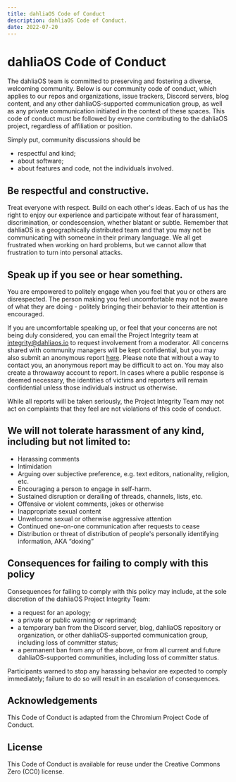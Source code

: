 ```yaml
---
title: dahliaOS Code of Conduct
description: dahliaOS Code of Conduct.
date: 2022-07-20
---
```


# dahliaOS Code of Conduct

The dahliaOS team is committed to preserving and fostering a
diverse, welcoming community. Below is our community code of conduct, which
applies to our repos and organizations, issue trackers, Discord servers,
blog content, and any other dahliaOS-supported communication group, as
well as any private communication initiated in the context of these
spaces. This code of conduct must be followed by everyone contributing to
the dahliaOS project, regardless of affiliation or position.

Simply put, community discussions should be

- respectful and kind;
- about software;
- about features and code, not the individuals involved.

## Be respectful and constructive.

Treat everyone with respect. Build on each other's ideas. Each of us has the
right to enjoy our experience and participate without fear of harassment,
discrimination, or condescension, whether blatant or subtle. Remember that
dahliaOS is a geographically distributed team and that you may not be
communicating with someone in their primary language. We all get frustrated
when working on hard problems, but we cannot allow that frustration to turn
into personal attacks.

## Speak up if you see or hear something.

You are empowered to politely engage when you feel that you or others are
disrespected. The person making you feel uncomfortable may not be aware of what
they are doing - politely bringing their behavior to their attention is
encouraged.

If you are uncomfortable speaking up, or feel that your concerns are not being
duly considered, you can email the Project Integrity team at integrity@dahliaos.io to request involvement from a moderator. All
concerns shared with community managers will be kept confidential, but you may
also submit an anonymous report [here](dahliaOS.github.io/anon).
Please note that without a way to contact you, an anonymous report may be
difficult to act on. You may also create a throwaway account to report. In
cases where a public response is deemed necessary, the identities of victims
and reporters will remain confidential unless those individuals instruct us
otherwise.

While all reports will be taken seriously, the Project Integrity Team may
not act on complaints that they feel are not violations of this code of
conduct.

## We will not tolerate harassment of any kind, including but not limited to:

- Harassing comments
- Intimidation
- Arguing over subjective preference, e.g. text editors, nationality, religion, etc.
- Encouraging a person to engage in self-harm.
- Sustained disruption or derailing of threads, channels, lists, etc.
- Offensive or violent comments, jokes or otherwise
- Inappropriate sexual content
- Unwelcome sexual or otherwise aggressive attention
- Continued one-on-one communication after requests to cease
- Distribution or threat of distribution of people's personally identifying
  information, AKA “doxing”

## Consequences for failing to comply with this policy

Consequences for failing to comply with this policy may include, at the sole
discretion of the dahliaOS Project Integrity Team:

- a request for an apology;
- a private or public warning or reprimand;
- a temporary ban from the Discord server, blog, dahliaOS repository or
  organization, or other dahliaOS-supported communication group, including
  loss of committer status;
- a permanent ban from any of the above, or from all current and future
  dahliaOS-supported communities, including loss of
  committer status.

Participants warned to stop any harassing behavior are expected to comply
immediately; failure to do so will result in an escalation of consequences.

## Acknowledgements

This Code of Conduct is adapted from the Chromium Project Code of Conduct.

## License

This Code of Conduct is available for reuse under the Creative Commons Zero
(CC0) license.
